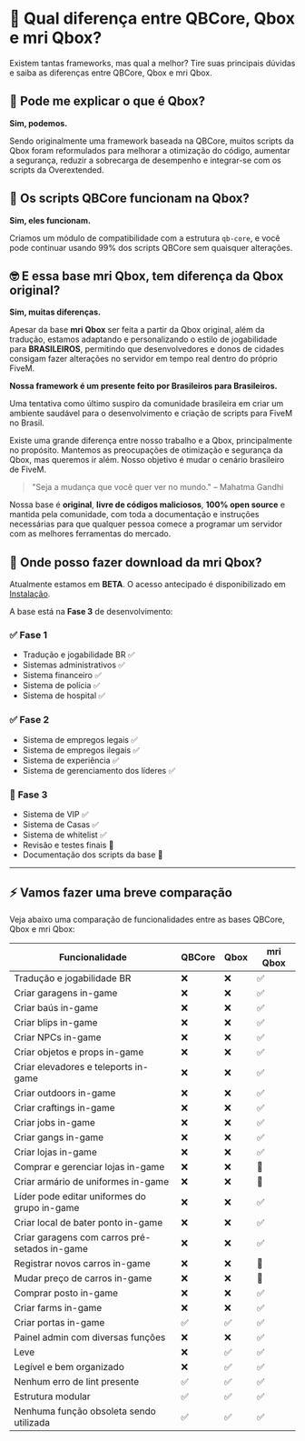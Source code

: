 # 🐤 Qual diferença entre QBCore, Qbox e mri Qbox?

Existem tantas frameworks, mas qual a melhor? Tire suas principais dúvidas e saiba as diferenças entre QBCore, Qbox e mri Qbox.

## 👋 Pode me explicar o que é Qbox?

**Sim, podemos.**

Sendo originalmente uma framework baseada na QBCore, muitos scripts da Qbox foram reformulados para melhorar a otimização do código, aumentar a segurança, reduzir a sobrecarga de desempenho e integrar-se com os scripts da Overextended.

## 👷 Os scripts QBCore funcionam na Qbox?

**Sim, eles funcionam.**

Criamos um módulo de compatibilidade com a estrutura `qb-core`, e você pode continuar usando 99% dos scripts QBCore sem quaisquer alterações.

## 🤓 E essa base mri Qbox, tem diferença da Qbox original?

**Sim, muitas diferenças.**

Apesar da base **mri Qbox** ser feita a partir da Qbox original, além da tradução, estamos adaptando e personalizando o estilo de jogabilidade para **BRASILEIROS**, permitindo que desenvolvedores e donos de cidades consigam fazer alterações no servidor em tempo real dentro do próprio FiveM.

**Nossa framework é um presente feito por Brasileiros para Brasileiros.**

Uma tentativa como último suspiro da comunidade brasileira em criar um ambiente saudável para o desenvolvimento e criação de scripts para FiveM no Brasil.

Existe uma grande diferença entre nosso trabalho e a Qbox, principalmente no propósito. Mantemos as preocupações de otimização e segurança da Qbox, mas queremos ir além. Nosso objetivo é mudar o cenário brasileiro de FiveM.

> "Seja a mudança que você quer ver no mundo." – Mahatma Gandhi

Nossa base é **original**, **livre de códigos maliciosos**, **100% open source** e mantida pela comunidade, com toda a documentação e instruções necessárias para que qualquer pessoa comece a programar um servidor com as melhores ferramentas do mercado.

## 🤩 Onde posso fazer download da mri Qbox?

Atualmente estamos em **BETA**. O acesso antecipado é disponibilizado em [Instalação](https://docs.mriqbox.com.br/mri/instalacao).

A base está na **Fase 3** de desenvolvimento:

### ✅ **Fase 1**
- Tradução e jogabilidade BR ✅
- Sistemas administrativos ✅
- Sistema financeiro ✅
- Sistema de polícia ✅
- Sistema de hospital ✅

### ✅ **Fase 2**
- Sistema de empregos legais ✅
- Sistema de empregos ilegais ✅
- Sistema de experiência ✅
- Sistema de gerenciamento dos líderes ✅

### 🔄 **Fase 3**
- Sistema de VIP ✅
- Sistema de Casas ✅
- Sistema de whitelist ✅
- Revisão e testes finais 🔄
- Documentação dos scripts da base 🔄

---

## ⚡ Vamos fazer uma breve comparação

Veja abaixo uma comparação de funcionalidades entre as bases QBCore, Qbox e mri Qbox:

| **Funcionalidade**                                | **QBCore** | **Qbox** | **mri Qbox** |
|---------------------------------------------------|------------|----------|--------------|
| Tradução e jogabilidade BR                        | ❌         | ❌       | ✅           |
| Criar garagens in-game                            | ❌         | ❌       | ✅           |
| Criar baús in-game                                | ❌         | ❌       | ✅           |
| Criar blips in-game                               | ❌         | ❌       | ✅           |
| Criar NPCs in-game                                | ❌         | ❌       | ✅           |
| Criar objetos e props in-game                    | ❌         | ❌       | ✅           |
| Criar elevadores e teleports in-game             | ❌         | ❌       | ✅           |
| Criar outdoors in-game                           | ❌         | ❌       | ✅           |
| Criar craftings in-game                          | ❌         | ❌       | ✅           |
| Criar jobs in-game                               | ❌         | ❌       | ✅           |
| Criar gangs in-game                              | ❌         | ❌       | ✅           |
| Criar lojas in-game                              | ❌         | ❌       | ✅           |
| Comprar e gerenciar lojas in-game               | ❌         | ❌       | 🔄           |
| Criar armário de uniformes in-game              | ❌         | ❌       | 🔄           |
| Líder pode editar uniformes do grupo in-game    | ❌         | ❌       | ✅           |
| Criar local de bater ponto in-game              | ❌         | ❌       | ✅           |
| Criar garagens com carros pré-setados in-game   | ❌         | ❌       | ✅           |
| Registrar novos carros in-game                  | ❌         | ❌       | 🔄           |
| Mudar preço de carros in-game                   | ❌         | ❌       | 🔄           |
| Comprar posto in-game                           | ❌         | ❌       | ✅           |
| Criar farms in-game                             | ❌         | ❌       | ✅           |
| Criar portas in-game                            | ✅         | ✅       | ✅           |
| Painel admin com diversas funções               | ❌         | ❌       | ✅           |
| Leve                                            | ❌         | ✅       | ✅           |
| Legível e bem organizado                        | ❌         | ✅       | ✅           |
| Nenhum erro de lint presente                    | ✅         | ✅       | ✅           |
| Estrutura modular                               | ✅         | ✅       | ✅           |
| Nenhuma função obsoleta sendo utilizada         | ✅         | ✅       | ✅           |
